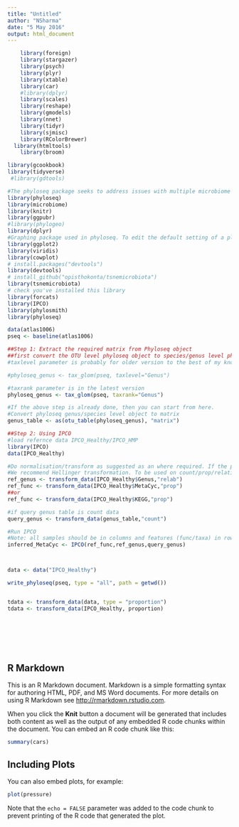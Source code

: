 ```yaml
---
title: "Untitled"
author: "NSharma"
date: "5 May 2016"
output: html_document
---
```


```r

	library(foreign)
	library(stargazer)
	library(psych)
	library(plyr)
	library(xtable)
	library(car)
	#library(dplyr)
	library(scales)
	library(reshape) 
	library(gmodels)
	library(nnet)
	library(tidyr)
	library(sjmisc)
	library(RColorBrewer)
  library(htmltools)
	library(broom)

library(gcookbook)
library(tidyverse)
 #library(gdtools)

#The phyloseq package seeks to address issues with multiple microbiome analysis packages by providing a set of functions that internally manage the organizing, linking, storing, and analyzing of phylogenetic sequencing data. In general, this package is used for UniFrac analyses.
library(phyloseq)
library(microbiome)
library(knitr)
library(ggpubr)
#library(phylogeo)
library(dplyr)
#Graphing package used in phyloseq. To edit the default setting of a plot, you need to use functions in this package.
library(ggplot2)
library(viridis) 
library(cowplot)
# install.packages("devtools")
library(devtools)
# install_github("opisthokonta/tsnemicrobiota")
library(tsnemicrobiota)
# check you've installed this library
library(forcats)
library(IPCO)
library(phylosmith)
library(phyloseq)

data(atlas1006)   
pseq <- baseline(atlas1006)

##Step 1: Extract the required matrix from Phyloseq object
##first convert the OTU level phyloseq object to species/genus level phyloseq object. Depending on the phyloseq version the taxrank or taxlevel parameter would be used.
#taxlevel parameter is probably for older version to the best of my knowledge

#phyloseq_genus <- tax_glom(pseq, taxlevel="Genus")

#taxrank parameter is in the latest version
phyloseq_genus <- tax_glom(pseq, taxrank="Genus")

#If the above step is already done, then you can start from here.
#Convert phyloseq genus/species level object to matrix
genus_table <- as(otu_table(phyloseq_genus), "matrix")

##Step 2: Using IPCO
#load refernce data IPCO_Healthy/IPCO_HMP
library(IPCO)
data(IPCO_Healthy)

#Do normalisation/transform as suggested as an where required. If the phyloseq data is already normalised and doesnot wish to renormalise, then the user doesnot have to follow IPCO normalisation.
#We recommend Hellinger transformation. To be used on count/prop/relative abundance data
ref_genus <- transform_data(IPCO_Healthy$Genus,"relab")
ref_func <- transform_data(IPCO_Healthy$MetaCyc,"prop")
##or
ref_func <- transform_data(IPCO_Healthy$KEGG,"prop")

#if query genus table is count data
query_genus <- transform_data(genus_table,"count") 

#Run IPCO
#Note: all samples should be in columns and features (func/taxa) in rows. If not, transpose the matrix
inferred_MetaCyc <- IPCO(ref_func,ref_genus,query_genus)



data <- data("IPCO_Healthy")

write_phyloseq(pseq, type = "all", path = getwd())


tdata <- transform_data(data, type = "proportion")
tdata <- transform_data(IPCO_Healthy, proportion)








```

## R Markdown

This is an R Markdown document. Markdown is a simple formatting syntax for authoring HTML, PDF, and MS Word documents. For more details on using R Markdown see <http://rmarkdown.rstudio.com>.

When you click the **Knit** button a document will be generated that includes both content as well as the output of any embedded R code chunks within the document. You can embed an R code chunk like this:

```r
summary(cars)
```

## Including Plots

You can also embed plots, for example:

```r
plot(pressure)
```

Note that the `echo = FALSE` parameter was added to the code chunk to prevent printing of the R code that generated the plot.
